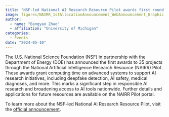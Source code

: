 ```yaml
---
title: "NSF-led National AI Research Resource Pilot awards first round access to 35 projects in partnership with DOE"
image: figures/NAIRR_1stAllocationAnnouncement_WebAnnouncement_Graphic.jpg.webp
author:
  - name: "Bangyao Zhao"
  - affiliation: "University of Michigan"
categories:
  - Events
date: "2024-05-10"
---
```


The U.S. National Science Foundation (NSF) in partnership with the Department of Energy (DOE) has announced the first awards to 35 projects through the National Artificial Intelligence Research Resource (NAIRR) Pilot. These awards grant computing time on advanced systems to support AI research initiatives, including deepfake detection, AI safety, medical diagnoses, and more. This marks a significant step in responsible AI research and broadening access to AI tools nationwide. Further details and applications for future resources are available on the NAIRR Pilot portal.

To learn more about the NSF-led National AI Research Resource Pilot, visit the [official announcement](https://new.nsf.gov/news/nsf-led-national-ai-research-resource-pilot-awards?sf188287017=1).


